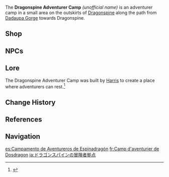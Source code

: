 {{Location Infobox
|image        = <gallery>
Dragonspine Adventurer Camp.png|In-game
Location Dragonspine Adventurer Camp.png|Map
</gallery>
|type         = Point of Interest
|region       = Mondstadt
|area         = Windwail Highland
}}
The '''Dragonspine Adventurer Camp''' ''(unofficial name)'' is an adventurer camp in a small area on the outskirts of [[Dragonspine]] along the path from [[Dadaupa Gorge]] towards Dragonspine.

==Shop==
{{Vendor|Harris}}

==NPCs==
{{column|2|
* [[Harris]] &mdash; Chef
* [[Iris (Dragonspine Adventurer Camp)|Iris]] &mdash; Adventurer
* [[Joel]]
* [[Joserf]]
* [[Orban]] &mdash; Weaponsmith
* [[Stevens]] &mdash; Researcher
}}
<!--
==Interactables==
===Interactable 1===-->

==Lore==
<!-- History of the location -->
The Dragonspine Adventurer Camp was built by [[Harris]] to create a place where adventurers can rest.<ref>{{Ref/NPC|Harris}}</ref>
<!--
==Trivia==-->

==Change History==
{{Change History|1.2}}

==References==
{{Reflist}}

==Navigation==
{{PoI Navbox|Mondstadt}}

[[es:Campamento de Aventureros de Espinadragón]]
[[fr:Camp d'aventurier de Dosdragon]]
[[ja:ドラゴンスパインの冒険者拠点]]